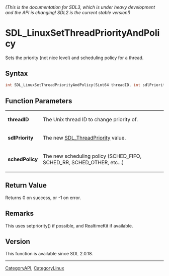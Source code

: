 ====== (This is the documentation for SDL3, which is under heavy development and the API is changing! SDL2 is the current stable version!) ======
= SDL_LinuxSetThreadPriorityAndPolicy =

Sets the priority (not nice level) and scheduling policy for a thread.

== Syntax ==

<syntaxhighlight lang='c'>
int SDL_LinuxSetThreadPriorityAndPolicy(Sint64 threadID, int sdlPriority, int schedPolicy);
</syntaxhighlight>

== Function Parameters ==

{|
|'''threadID'''
|The Unix thread ID to change priority of.
|-
|'''sdlPriority'''
|The new [[SDL_ThreadPriority]] value.
|-
|'''schedPolicy'''
|The new scheduling policy (SCHED_FIFO, SCHED_RR, SCHED_OTHER, etc...)
|}

== Return Value ==

Returns 0 on success, or -1 on error.

== Remarks ==

This uses setpriority() if possible, and RealtimeKit if available.

== Version ==

This function is available since SDL 2.0.18.

----
[[CategoryAPI]], [[CategoryLinux]]



